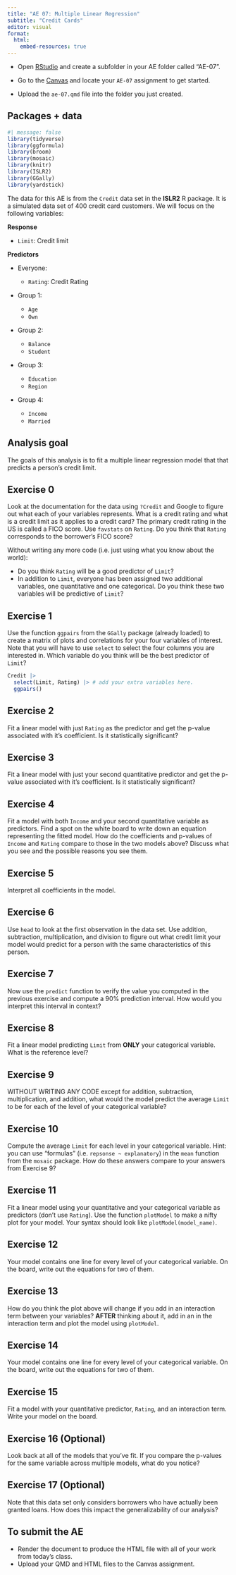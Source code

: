 ---
title: "AE 07: Multiple Linear Regression"
subtitle: "Credit Cards"
editor: visual
format:
  html:
    embed-resources: true
---

::: callout-important
-   Open [RStudio](https://rstudio.collegeofidaho.edu/) and create a subfolder in your AE folder called "AE-07".

-   Go to the [Canvas](https://cofi.instructure.com/courses/17093/assignments/202838) and locate your `AE-07` assignment to get started.

-   Upload the `ae-07.qmd` file into the folder you just created.
:::

## Packages + data

```{r load-packages}
#| message: false
library(tidyverse)
library(ggformula)
library(broom)
library(mosaic)
library(knitr)
library(ISLR2)
library(GGally)
library(yardstick)
```

The data for this AE is from the `Credit` data set in the **ISLR2** R package. It is a simulated data set of 400 credit card customers. We will focus on the following variables:

**Response**

-   `Limit`: Credit limit

**Predictors**

-   Everyone:

    -   `Rating`: Credit Rating

-   Group 1:

    -   `Age`
    -   `Own`

-   Group 2:

    -   `Balance`
    -   `Student`

-   Group 3:

    -   `Education`
    -   `Region`

-   Group 4:

    -   `Income`
    -   `Married`

## Analysis goal

The goals of this analysis is to fit a multiple linear regression model that that predicts a person's credit limit.

## Exercise 0

Look at the documentation for the data using `?Credit` and Google to figure out what each of your variables represents. What is a credit rating and what is a credit limit as it applies to a credit card? The primary credit rating in the US is called a FICO score. Use `favstats` on `Rating`. Do you think that `Rating` corresponds to the borrower's FICO score?

Without writing any more code (i.e. just using what you know about the world):

-   Do you think `Rating` will be a good predictor of `Limit`?
-   In addition to `Limit`, everyone has been assigned two additional variables, one quantitative and one categorical. Do you think these two variables will be predictive of `Limit`?

## Exercise 1

Use the function `ggpairs` from the `GGally` package (already loaded) to create a matrix of plots and correlations for your four variables of interest. Note that you will have to use `select` to select the four columns you are interested in. Which variable do you think will be the best predictor of `Limit`?

```{r}
Credit |> 
  select(Limit, Rating) |> # add your extra variables here.
  ggpairs()
```

## Exercise 2

Fit a linear model with just `Rating` as the predictor and get the p-value associated with it's coefficient. Is it statistically significant?

## Exercise 3

Fit a linear model with just your second quantitative predictor and get the p-value associated with it's coefficient. Is it statistically significant?

## Exercise 4

Fit a model with both `Income` and your second quantitative variable as predictors. Find a spot on the white board to write down an equation representing the fitted model. How do the coefficients and p-values of `Income` and `Rating` compare to those in the two models above? Discuss what you see and the possible reasons you see them.

## Exercise 5

Interpret all coefficients in the model.

## Exercise 6

Use `head` to look at the first observation in the data set. Use addition, subtraction, multiplication, and division to figure out what credit limit your model would predict for a person with the same characteristics of this person.

## Exercise 7

Now use the `predict` function to verify the value you computed in the previous exercise and compute a 90% prediction interval. How would you interpret this interval in context?

## Exercise 8

Fit a linear model predicting `Limit` from **ONLY** your categorical variable. What is the reference level?

## Exercise 9

WITHOUT WRITING ANY CODE except for addition, subtraction, multiplication, and addition, what would the model predict the average `Limit` to be for each of the level of your categorical variable?

## Exercise 10

Compute the average `Limit` for each level in your categorical variable. Hint: you can use "formulas" (i.e. `repsonse ~ explanatory`) in the `mean` function from the `mosaic` package. How do these answers compare to your answers from Exercise 9?

## Exercise 11

Fit a linear model using your quantitative and your categorical variable as predictors (don't use `Rating`). Use the function `plotModel` to make a nifty plot for your model. Your syntax should look like `plotModel(model_name)`.

## Exercise 12

Your model contains one line for every level of your categorical variable. On the board, write out the equations for two of them.

## Exercise 13

How do you think the plot above will change if you add in an interaction term between your variables? **AFTER** thinking about it, add in an in the interaction term and plot the model using `plotModel`.

## Exercise 14

Your model contains one line for every level of your categorical variable. On the board, write out the equations for two of them.

## Exercise 15

Fit a model with your quantitative predictor, `Rating`, and an interaction term. Write your model on the board.

## Exercise 16 (Optional)

Look back at all of the models that you've fit. If you compare the p-values for the same variable across multiple models, what do you notice?

## Exercise 17 (Optional)

Note that this data set only considers borrowers who have actually been granted loans. How does this impact the generalizability of our analysis?

## To submit the AE

::: callout-important
-   Render the document to produce the HTML file with all of your work from today's class.
-   Upload your QMD and HTML files to the Canvas assignment.
:::
